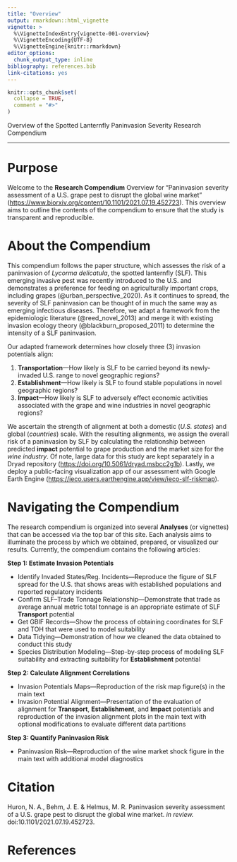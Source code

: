 ```yaml
---
title: "Overview"
output: rmarkdown::html_vignette
vignette: >
  %\VignetteIndexEntry{vignette-001-overview}
  %\VignetteEncoding{UTF-8}
  %\VignetteEngine{knitr::rmarkdown}
editor_options: 
  chunk_output_type: inline
bibliography: references.bib
link-citations: yes
---
```


```r
knitr::opts_chunk$set(
  collapse = TRUE,
  comment = "#>"
)
```

Overview of the Spotted Lanternfly Paninvasion Severity Research Compendium

***

# Purpose

Welcome to the **Research Compendium** Overview for "Paninvasion severity assessment of a U.S. grape pest to disrupt the global wine market" ([https://www.biorxiv.org/content/10.1101/2021.07.19.452723](https://www.biorxiv.org/content/10.1101/2021.07.19.452723)). This overview aims to outline the contents of the compendium to ensure that the study is transparent and reproducible.

# About the Compendium

This compendium follows the paper structure, which assesses the risk of a paninvasion of *Lycorma delicatula*, the spotted lanternfly (SLF). This emerging invasive pest was recently introduced to the U.S. and demonstrates a preference for feeding on agriculturally important crops, including grapes (@urban_perspective_2020). As it continues to spread, the severity of SLF paninvasion can be thought of in much the same way as emerging infectious diseases. Therefore, we adapt a framework from the epidemiologic literature (@reed_novel_2013) and merge it with existing invasion ecology theory (@blackburn_proposed_2011) to determine the intensity of a SLF paninvasion.

Our adapted framework determines how closely three (3) invasion potentials align:

  1. **Transportation**---How likely is SLF to be carried beyond its newly-invaded U.S. range to novel geographic regions?
  2. **Establishment**---How likely is SLF to found stable populations in novel geographic regions?
  3. **Impact**---How likely is SLF to adversely effect economic activities associated with the grape and wine industries in novel geographic regions?

We ascertain the strength of alignment at both a domestic (*U.S. states*) and global (*countries*) scale. With the resulting alignments, we assign the overall risk of a paninvasion by SLF by calculating the relationship between predicted **impact** potential to grape production and the market size for the *wine industry*. Of note, large data for this study are kept separately in a Dryad repository (<https://doi.org/10.5061/dryad.msbcc2g1b>). Lastly, we deploy a public-facing visualization app of our assessment with Google Earth Engine (<https://ieco.users.earthengine.app/view/ieco-slf-riskmap>).

# Navigating the Compendium

The research compendium is organized into several **Analyses** (or vignettes) that can be accessed via the top bar of this site. Each analysis aims to illuminate the process by which we obtained, prepared, or visualized our results. Currently, the compendium contains the following articles:

**Step 1: Estimate Invasion Potentials**
  
* Identify Invaded States/Reg. Incidents---Reproduce the figure of SLF spread for the U.S. that shows areas with established populations and reported regulatory incidents
* Confirm SLF--Trade Tonnage Relationship---Demonstrate that trade as average annual metric total tonnage is an appropriate estimate of SLF **Transport** potential 
* Get GBIF Records---Show the process of obtaining coordinates for SLF and TOH that were used to model suitability
* Data Tidying---Demonstration of how we cleaned the data obtained to conduct this study
* Species Distribution Modeling---Step-by-step process of modeling SLF suitability and extracting suitability for **Establishment** potential
  
**Step 2: Calculate Alignment Correlations**
  
* Invasion Potentials Maps---Reproduction of the risk map figure(s) in the main text
* Invasion Potential Alignment---Presentation of the evaluation of alignment for **Transport**, **Establishment**, and **Impact** potentials and reproduction of the invasion alignment plots in the main text with optional modifications to evaluate different data partitions
  
**Step 3: Quantify Paninvasion Risk**
  
* Paninvasion Risk---Reproduction of the wine market shock figure in the main text with additional model diagnostics

  
# Citation

Huron, N. A., Behm, J. E. & Helmus, M. R. Paninvasion severity assessment of a U.S. grape pest to disrupt the global wine market. *in review.* doi:10.1101/2021.07.19.452723.

# References
